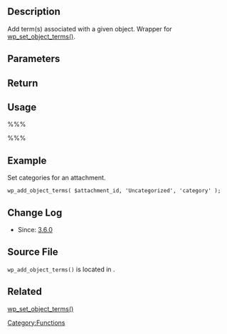 {{Languages|
{{en|Function Reference/wp add object terms}}
{{ja|Function Reference/wp add object terms}}
}}
==Description==
Add term(s) associated with a given object. Wrapper for [[Function_Reference/wp_set_object_terms|wp_set_object_terms()]].

==Parameters==
{{Parameter|$object_id|int|The ID of the object to which the terms will be added.}}
{{Parameter|$terms|mixed|The slug(s) or ID(s) of the term(s) to add. Accepts array, int or string.}}
{{Parameter|$taxonomy|mixed|The taxonomy name. Accepts array or string.}}

== Return ==
{{Return||mixed|An array of affected term IDs, WP_Error otherwise.}}

== Usage ==
%%% <?php wp_add_object_terms( $id, $terms, $taxonomy ); ?> %%%

==Example==
Set categories for an attachment.

<pre>
wp_add_object_terms( $attachment_id, 'Uncategorized', 'category' );
</pre>

==Change Log==
* Since: [[Version 3.6|3.6.0]]

== Source File ==
<!-- Need links to current source code files -->
<tt>wp_add_object_terms()</tt> is located in {{Trac|wp-includes/taxonomy.php}}.

==Related==
[[Function_Reference/wp_set_object_terms|wp_set_object_terms()]]

[[Category:Functions]]
